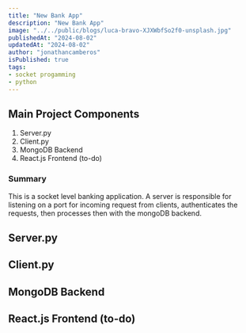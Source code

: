 ```yaml
---
title: "New Bank App"
description: "New Bank App"
image: "../../public/blogs/luca-bravo-XJXWbfSo2f0-unsplash.jpg"
publishedAt: "2024-08-02"
updatedAt: "2024-08-02"
author: "jonathancamberos"
isPublished: true
tags:
- socket progamming
- python
---
```


## Main Project Components

1.  Server.py
2.  Client.py
3.  MongoDB Backend
4.  React.js Frontend (to-do)

### Summary
This is a socket level banking application. A server is responsible for listening on a port for 
incoming request from clients, authenticates the requests, then processes then with the mongoDB backend.

## Server.py

## Client.py

## MongoDB Backend

## React.js Frontend (to-do)
